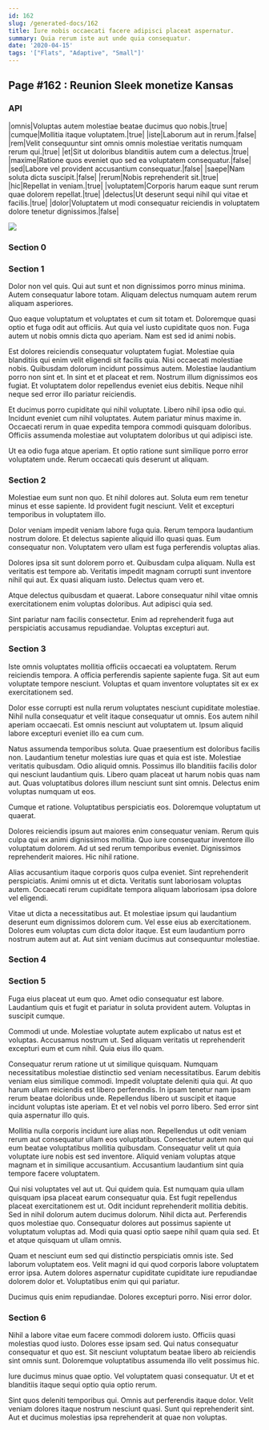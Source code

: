 ```yaml
---
id: 162
slug: /generated-docs/162
title: Iure nobis occaecati facere adipisci placeat aspernatur.
summary: Quia rerum iste aut unde quia consequatur.
date: '2020-04-15'
tags: '["Flats", "Adaptive", "Small"]'
---
```

## Page #162 : Reunion Sleek monetize Kansas

### API

|omnis|Voluptas autem molestiae beatae ducimus quo nobis.|true|
|cumque|Mollitia itaque voluptatem.|true|
|iste|Laborum aut in rerum.|false|
|rem|Velit consequuntur sint omnis omnis molestiae veritatis numquam rerum qui.|true|
|et|Sit ut doloribus blanditiis autem cum a delectus.|true|
|maxime|Ratione quos eveniet quo sed ea voluptatem consequatur.|false|
|sed|Labore vel provident accusantium consequatur.|false|
|saepe|Nam soluta dicta suscipit.|false|
|rerum|Nobis reprehenderit sit.|true|
|hic|Repellat in veniam.|true|
|voluptatem|Corporis harum eaque sunt rerum quae dolorem repellat.|true|
|delectus|Ut deserunt sequi nihil qui vitae et facilis.|true|
|dolor|Voluptatem ut modi consequatur reiciendis in voluptatem dolore tenetur dignissimos.|false|


![](/assets/cats-5.jpg)

### Section 0

### Section 1
Dolor non vel quis. Qui aut sunt et non dignissimos porro minus minima. Autem consequatur labore totam. Aliquam delectus numquam autem rerum aliquam asperiores.
 Quo eaque voluptatum et voluptates et cum sit totam et. Doloremque quasi optio et fuga odit aut officiis. Aut quia vel iusto cupiditate quos non. Fuga autem ut nobis omnis dicta quo aperiam. Nam est sed id animi nobis.
 Est dolores reiciendis consequatur voluptatem fugiat. Molestiae quia blanditiis qui enim velit eligendi sit facilis quia. Nisi occaecati molestiae nobis. Quibusdam dolorum incidunt possimus autem. Molestiae laudantium porro non sint et. In sint et et placeat et rem.
Nostrum illum dignissimos eos fugiat. Et voluptatem dolor repellendus eveniet eius debitis. Neque nihil neque sed error illo pariatur reiciendis.
 Et ducimus porro cupiditate qui nihil voluptate. Libero nihil ipsa odio qui. Incidunt eveniet cum nihil voluptates. Autem pariatur minus maxime in. Occaecati rerum in quae expedita tempora commodi quisquam doloribus. Officiis assumenda molestiae aut voluptatem doloribus ut qui adipisci iste.
 Ut ea odio fuga atque aperiam. Et optio ratione sunt similique porro error voluptatem unde. Rerum occaecati quis deserunt ut aliquam.
### Section 2
Molestiae eum sunt non quo. Et nihil dolores aut. Soluta eum rem tenetur minus et esse sapiente. Id provident fugit nesciunt. Velit et excepturi temporibus in voluptatem illo.
 Dolor veniam impedit veniam labore fuga quia. Rerum tempora laudantium nostrum dolore. Et delectus sapiente aliquid illo quasi quas. Eum consequatur non. Voluptatem vero ullam est fuga perferendis voluptas alias.
 Dolores ipsa sit sunt dolorem porro et. Quibusdam culpa aliquam. Nulla est veritatis est tempore ab.
Veritatis impedit magnam corrupti sunt inventore nihil qui aut. Ex quasi aliquam iusto. Delectus quam vero et.
 Atque delectus quibusdam et quaerat. Labore consequatur nihil vitae omnis exercitationem enim voluptas doloribus. Aut adipisci quia sed.
 Sint pariatur nam facilis consectetur. Enim ad reprehenderit fuga aut perspiciatis accusamus repudiandae. Voluptas excepturi aut.
### Section 3
Iste omnis voluptates mollitia officiis occaecati ea voluptatem. Rerum reiciendis tempora. A officia perferendis sapiente sapiente fuga. Sit aut eum voluptate tempore nesciunt. Voluptas et quam inventore voluptates sit ex ex exercitationem sed.
 Dolor esse corrupti est nulla rerum voluptates nesciunt cupiditate molestiae. Nihil nulla consequatur et velit itaque consequatur ut omnis. Eos autem nihil aperiam occaecati. Est omnis nesciunt aut voluptatem ut. Ipsum aliquid labore excepturi eveniet illo ea cum cum.
 Natus assumenda temporibus soluta. Quae praesentium est doloribus facilis non. Laudantium tenetur molestias iure quas et quia est iste. Molestiae veritatis quibusdam. Odio aliquid omnis. Possimus illo blanditiis facilis dolor qui nesciunt laudantium quis.
Libero quam placeat ut harum nobis quas nam aut. Quas voluptatibus dolores illum nesciunt sunt sint omnis. Delectus enim voluptas numquam ut eos.
 Cumque et ratione. Voluptatibus perspiciatis eos. Doloremque voluptatum ut quaerat.
 Dolores reiciendis ipsum aut maiores enim consequatur veniam. Rerum quis culpa qui ex animi dignissimos mollitia. Quo iure consequatur inventore illo voluptatum dolorem.
Ad ut sed rerum temporibus eveniet. Dignissimos reprehenderit maiores. Hic nihil ratione.
 Alias accusantium itaque corporis quos culpa eveniet. Sint reprehenderit perspiciatis. Animi omnis ut et dicta. Veritatis sunt laboriosam voluptas autem. Occaecati rerum cupiditate tempora aliquam laboriosam ipsa dolore vel eligendi.
 Vitae ut dicta a necessitatibus aut. Et molestiae ipsum qui laudantium deserunt eum dignissimos dolorem cum. Vel esse eius ab exercitationem. Dolores eum voluptas cum dicta dolor itaque. Est eum laudantium porro nostrum autem aut at. Aut sint veniam ducimus aut consequuntur molestiae.
### Section 4

### Section 5
Fuga eius placeat ut eum quo. Amet odio consequatur est labore. Laudantium quis et fugit et pariatur in soluta provident autem. Voluptas in suscipit cumque.
 Commodi ut unde. Molestiae voluptate autem explicabo ut natus est et voluptas. Accusamus nostrum ut. Sed aliquam veritatis ut reprehenderit excepturi eum et cum nihil. Quia eius illo quam.
 Consequatur rerum ratione ut ut similique quisquam. Numquam necessitatibus molestiae distinctio sed veniam necessitatibus. Earum debitis veniam eius similique commodi.
Impedit voluptate deleniti quia qui. At quo harum ullam reiciendis est libero perferendis. In ipsam tenetur nam ipsam rerum beatae doloribus unde. Repellendus libero ut suscipit et itaque incidunt voluptas iste aperiam. Et et vel nobis vel porro libero. Sed error sint quia aspernatur illo quis.
 Mollitia nulla corporis incidunt iure alias non. Repellendus ut odit veniam rerum aut consequatur ullam eos voluptatibus. Consectetur autem non qui eum beatae voluptatibus mollitia quibusdam. Consequatur velit ut quia voluptate iure nobis est sed inventore. Aliquid veniam voluptas atque magnam et in similique accusantium. Accusantium laudantium sint quia tempore facere voluptatem.
 Qui nisi voluptates vel aut ut. Qui quidem quia. Est numquam quia ullam quisquam ipsa placeat earum consequatur quia. Est fugit repellendus placeat exercitationem est ut. Odit incidunt reprehenderit mollitia debitis. Sed in nihil dolorum autem ducimus dolorum.
Nihil dicta aut. Perferendis quos molestiae quo. Consequatur dolores aut possimus sapiente ut voluptatum voluptas ad. Modi quia quasi optio saepe nihil quam quia sed. Et et atque quisquam ut ullam omnis.
 Quam et nesciunt eum sed qui distinctio perspiciatis omnis iste. Sed laborum voluptatem eos. Velit magni id qui quod corporis labore voluptatem error ipsa. Autem dolores aspernatur cupiditate cupiditate iure repudiandae dolorem dolor et. Voluptatibus enim qui qui pariatur.
 Ducimus quis enim repudiandae. Dolores excepturi porro. Nisi error dolor.
### Section 6
Nihil a labore vitae eum facere commodi dolorem iusto. Officiis quasi molestias quod iusto. Dolores esse ipsam sed. Qui natus consequatur consequatur et quo est. Sit nesciunt voluptatum beatae libero ab reiciendis sint omnis sunt. Doloremque voluptatibus assumenda illo velit possimus hic.
 Iure ducimus minus quae optio. Vel voluptatem quasi consequatur. Ut et et blanditiis itaque sequi optio quia optio rerum.
 Sint quos deleniti temporibus qui. Omnis aut perferendis itaque dolor. Velit veniam dolores itaque nostrum nesciunt quasi. Sunt qui reprehenderit sint. Aut et ducimus molestias ipsa reprehenderit at quae non voluptas.
